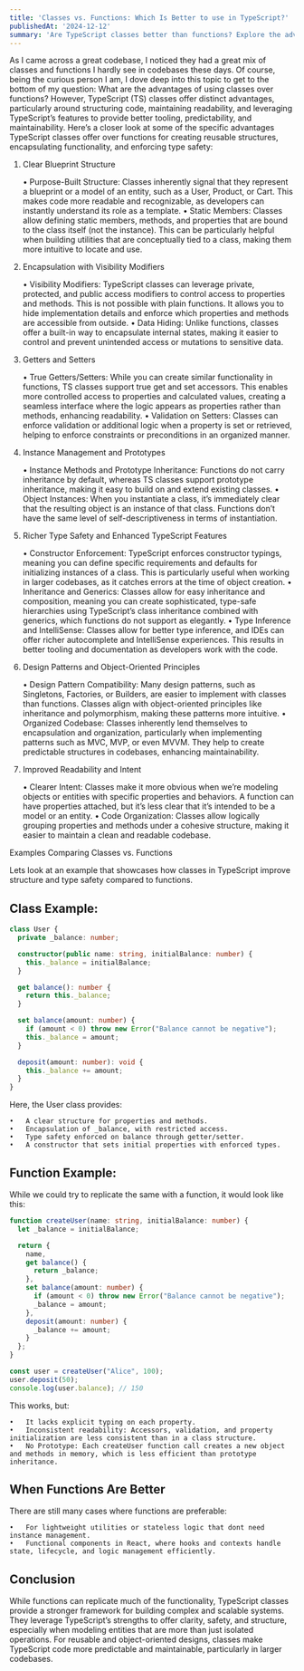 ```yaml
---
title: 'Classes vs. Functions: Which Is Better to use in TypeScript?'
publishedAt: '2024-12-12'
summary: 'Are TypeScript classes better than functions? Explore the advantages of using classes over functions in TypeScript, including structuring code, maintaining readability, and leveraging TypeScript’s features for better tooling, predictability, and maintainability.'
---
```


As I came across a great codebase, I noticed they had a great mix of classes and functions I hardly see in codebases these days. Of course, being the curious person I am, I dove deep into this topic to get to the bottom of my question: What are the advantages of using classes over functions? However, TypeScript (TS) classes offer distinct advantages, particularly around structuring code, maintaining readability, and leveraging TypeScript’s features to provide better tooling, predictability, and maintainability. Here’s a closer look at some of the specific advantages TypeScript classes offer over functions for creating reusable structures, encapsulating functionality, and enforcing type safety:

1. Clear Blueprint Structure

	•	Purpose-Built Structure: Classes inherently signal that they represent a blueprint or a model of an entity, such as a User, Product, or Cart. This makes code more readable and recognizable, as developers can instantly understand its role as a template.
	•	Static Members: Classes allow defining static members, methods, and properties that are bound to the class itself (not the instance). This can be particularly helpful when building utilities that are conceptually tied to a class, making them more intuitive to locate and use.

2. Encapsulation with Visibility Modifiers

	•	Visibility Modifiers: TypeScript classes can leverage private, protected, and public access modifiers to control access to properties and methods. This is not possible with plain functions. It allows you to hide implementation details and enforce which properties and methods are accessible from outside.
	•	Data Hiding: Unlike functions, classes offer a built-in way to encapsulate internal states, making it easier to control and prevent unintended access or mutations to sensitive data.

3. Getters and Setters

	•	True Getters/Setters: While you can create similar functionality in functions, TS classes support true get and set accessors. This enables more controlled access to properties and calculated values, creating a seamless interface where the logic appears as properties rather than methods, enhancing readability.
	•	Validation on Setters: Classes can enforce validation or additional logic when a property is set or retrieved, helping to enforce constraints or preconditions in an organized manner.

4. Instance Management and Prototypes

	•	Instance Methods and Prototype Inheritance: Functions do not carry inheritance by default, whereas TS classes support prototype inheritance, making it easy to build on and extend existing classes.
	•	Object Instances: When you instantiate a class, it’s immediately clear that the resulting object is an instance of that class. Functions don’t have the same level of self-descriptiveness in terms of instantiation.

5. Richer Type Safety and Enhanced TypeScript Features

	•	Constructor Enforcement: TypeScript enforces constructor typings, meaning you can define specific requirements and defaults for initializing instances of a class. This is particularly useful when working in larger codebases, as it catches errors at the time of object creation.
	•	Inheritance and Generics: Classes allow for easy inheritance and composition, meaning you can create sophisticated, type-safe hierarchies using TypeScript’s class inheritance combined with generics, which functions do not support as elegantly.
	•	Type Inference and IntelliSense: Classes allow for better type inference, and IDEs can offer richer autocomplete and IntelliSense experiences. This results in better tooling and documentation as developers work with the code.

6. Design Patterns and Object-Oriented Principles

	•	Design Pattern Compatibility: Many design patterns, such as Singletons, Factories, or Builders, are easier to implement with classes than functions. Classes align with object-oriented principles like inheritance and polymorphism, making these patterns more intuitive.
	•	Organized Codebase: Classes inherently lend themselves to encapsulation and organization, particularly when implementing patterns such as MVC, MVP, or even MVVM. They help to create predictable structures in codebases, enhancing maintainability.

7. Improved Readability and Intent

	•	Clearer Intent: Classes make it more obvious when we’re modeling objects or entities with specific properties and behaviors. A function can have properties attached, but it’s less clear that it’s intended to be a model or an entity.
	•	Code Organization: Classes allow logically grouping properties and methods under a cohesive structure, making it easier to maintain a clean and readable codebase.

Examples Comparing Classes vs. Functions

Lets look at an example that showcases how classes in TypeScript improve structure and type safety compared to functions.

## Class Example:

```typescript
class User {
  private _balance: number;

  constructor(public name: string, initialBalance: number) {
    this._balance = initialBalance;
  }

  get balance(): number {
    return this._balance;
  }

  set balance(amount: number) {
    if (amount < 0) throw new Error("Balance cannot be negative");
    this._balance = amount;
  }

  deposit(amount: number): void {
    this._balance += amount;
  }
}
```

Here, the User class provides:

	•	A clear structure for properties and methods.
	•	Encapsulation of _balance, with restricted access.
	•	Type safety enforced on balance through getter/setter.
	•	A constructor that sets initial properties with enforced types.

## Function Example:

While we could try to replicate the same with a function, it would look like this:

```typescript
function createUser(name: string, initialBalance: number) {
  let _balance = initialBalance;

  return {
    name,
    get balance() {
      return _balance;
    },
    set balance(amount: number) {
      if (amount < 0) throw new Error("Balance cannot be negative");
      _balance = amount;
    },
    deposit(amount: number) {
      _balance += amount;
    }
  };
}

const user = createUser("Alice", 100);
user.deposit(50);
console.log(user.balance); // 150
```
This works, but:

	•	It lacks explicit typing on each property.
	•	Inconsistent readability: Accessors, validation, and property initialization are less consistent than in a class structure.
	•	No Prototype: Each createUser function call creates a new object and methods in memory, which is less efficient than prototype inheritance.

## When Functions Are Better

There are still many cases where functions are preferable:

	•	For lightweight utilities or stateless logic that dont need instance management.
	•	Functional components in React, where hooks and contexts handle state, lifecycle, and logic management efficiently.

## Conclusion

While functions can replicate much of the functionality, TypeScript classes provide a stronger framework for building complex and scalable systems. They leverage TypeScript’s strengths to offer clarity, safety, and structure, especially when modeling entities that are more than just isolated operations. For reusable and object-oriented designs, classes make TypeScript code more predictable and maintainable, particularly in larger codebases.